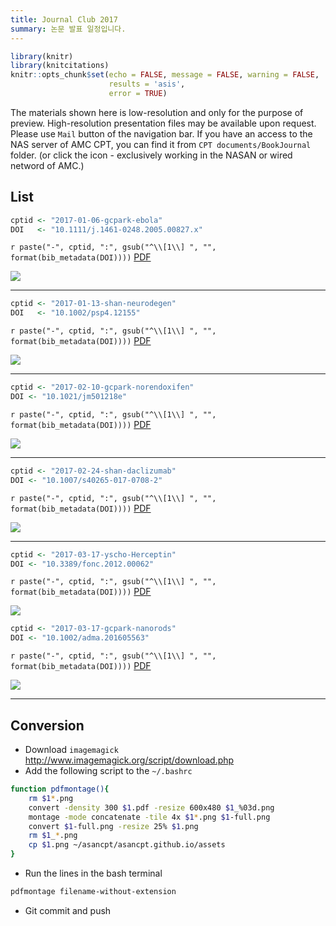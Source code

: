 ```yaml
---
title: Journal Club 2017
summary: 논문 발표 일정입니다.
---
```


```r
library(knitr)
library(knitcitations)
knitr::opts_chunk$set(echo = FALSE, message = FALSE, warning = FALSE, 
                      results = 'asis',
                      error = TRUE)
```

The materials shown here is low-resolution and only for the purpose of preview. 
High-resolution presentation files may be available upon request. Please use `Mail` button of the navigation bar.
If you have an access to the NAS server of AMC CPT, you can find it from `CPT documents/BookJournal` folder. (or click the <i class="fa fa-file-pdf-o"></i> icon - exclusively working in the NASAN or wired netword of AMC.)

## List

```r
cptid <- "2017-01-06-gcpark-ebola"
DOI   <- "10.1111/j.1461-0248.2005.00827.x"
```

`r paste("-", cptid, ":", gsub("^\\[1\\] ", "", format(bib_metadata(DOI))))` [<i class="fa fa-file-pdf-o"></i>PDF](`r paste0("ftp://172.21.61.202/cpt%20documents/BookJournal/2017/Journal/", cptid, "/", cptid, ".pdf")`)

![](/assets/`r paste0(cptid, ".png")`)

---

```r
cptid <- "2017-01-13-shan-neurodegen"
DOI   <- "10.1002/psp4.12155"
```

`r paste("-", cptid, ":", gsub("^\\[1\\] ", "", format(bib_metadata(DOI))))` [<i class="fa fa-file-pdf-o"></i>PDF](`r paste0("ftp://172.21.61.202/cpt%20documents/BookJournal/2017/Journal/", cptid, "/", cptid, ".pdf")`)

![](/assets/`r paste0(cptid, ".png")`)

---


```r
cptid <- "2017-02-10-gcpark-norendoxifen"
DOI <- "10.1021/jm501218e"
```

`r paste("-", cptid, ":", gsub("^\\[1\\] ", "", format(bib_metadata(DOI))))` [<i class="fa fa-file-pdf-o"></i>PDF](`r paste0("ftp://172.21.61.202/cpt%20documents/BookJournal/2017/Journal/", cptid, "/", cptid, ".pdf")`)

![](/assets/`r paste0(cptid, ".png")`)

---

```r
cptid <- "2017-02-24-shan-daclizumab"
DOI <- "10.1007/s40265-017-0708-2"
```

`r paste("-", cptid, ":", gsub("^\\[1\\] ", "", format(bib_metadata(DOI))))` [<i class="fa fa-file-pdf-o"></i>PDF](`r paste0("ftp://172.21.61.202/cpt%20documents/BookJournal/2017/Journal/", cptid, "/", cptid, ".pdf")`)

![](/assets/`r paste0(cptid, ".png")`)

---

```r
cptid <- "2017-03-17-yscho-Herceptin"
DOI <- "10.3389/fonc.2012.00062"
```

`r paste("-", cptid, ":", gsub("^\\[1\\] ", "", format(bib_metadata(DOI))))` [<i class="fa fa-file-pdf-o"></i>PDF](`r paste0("ftp://172.21.61.202/cpt%20documents/BookJournal/2017/Journal/", cptid, "/", cptid, ".pdf")`)

![](/assets/`r paste0(cptid, ".png")`)

```r
cptid <- "2017-03-17-gcpark-nanorods"
DOI <- "10.1002/adma.201605563"
```

`r paste("-", cptid, ":", gsub("^\\[1\\] ", "", format(bib_metadata(DOI))))` [<i class="fa fa-file-pdf-o"></i>PDF](`r paste0("ftp://172.21.61.202/cpt%20documents/BookJournal/2017/Journal/", cptid, "/", cptid, ".pdf")`)

![](/assets/`r paste0(cptid, ".png")`)

---

## Conversion

- Download `imagemagick` <http://www.imagemagick.org/script/download.php>
- Add the following script to the `~/.bashrc`

```bash
function pdfmontage(){
    rm $1*.png
    convert -density 300 $1.pdf -resize 600x480 $1_%03d.png
    montage -mode concatenate -tile 4x $1*.png $1-full.png
    convert $1-full.png -resize 25% $1.png
    rm $1_*.png
    cp $1.png ~/asancpt/asancpt.github.io/assets
}
```

- Run the lines in the bash terminal

```bash
pdfmontage filename-without-extension
```

- Git commit and push
